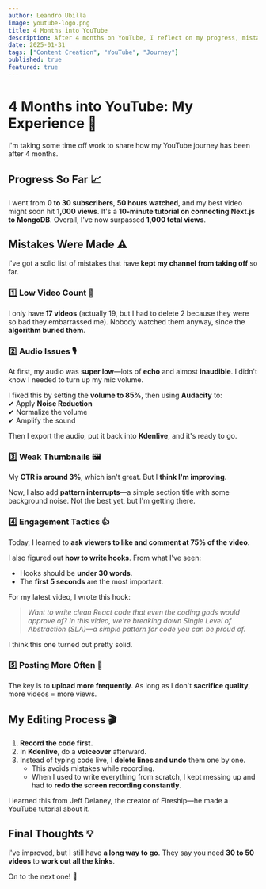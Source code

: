 ```yaml
---
author: Leandro Ubilla  
image: youtube-logo.png  
title: 4 Months into YouTube
description: After 4 months on YouTube, I reflect on my progress, mistakes, and what I've learned. From audio issues to thumbnails—here's what's working and what's not.
date: 2025-01-31  
tags: ["Content Creation", "YouTube", "Journey"]  
published: true  
featured: true  
---
```


# 4 Months into YouTube: My Experience 🚀  

I'm taking some time off work to share how my YouTube journey has been after 4 months.  

## Progress So Far 📈  
I went from **0 to 30 subscribers**, **50 hours watched**, and my best video might soon hit **1,000 views**. It's a **10-minute tutorial on connecting Next.js to MongoDB**. Overall, I've now surpassed **1,000 total views**.  

## Mistakes Were Made ⚠️  
I've got a solid list of mistakes that have **kept my channel from taking off** so far.  

### 1️⃣ Low Video Count 🎥  
I only have **17 videos** (actually 19, but I had to delete 2 because they were so bad they embarrassed me). Nobody watched them anyway, since the **algorithm buried them**.  

### 2️⃣ Audio Issues 🎙️  
At first, my audio was **super low**—lots of **echo** and almost **inaudible**. I didn't know I needed to turn up my mic volume.  

I fixed this by setting the **volume to 85%**, then using **Audacity** to:  
✔ Apply **Noise Reduction**  
✔ Normalize the volume  
✔ Amplify the sound  

Then I export the audio, put it back into **Kdenlive**, and it's ready to go.  

### 3️⃣ Weak Thumbnails 🖼️  
My **CTR is around 3%**, which isn't great. But I **think I'm improving**.  

Now, I also add **pattern interrupts**—a simple section title with some background noise. Not the best yet, but I'm getting there.  

### 4️⃣ Engagement Tactics 👍  
Today, I learned to **ask viewers to like and comment at 75% of the video**.  

I also figured out **how to write hooks**. From what I've seen:  
- Hooks should be **under 30 words**.  
- The **first 5 seconds** are the most important.  

For my latest video, I wrote this hook:  

> *Want to write clean React code that even the coding gods would approve of? In this video, we're breaking down Single Level of Abstraction (SLA)—a simple pattern for code you can be proud of.*  

I think this one turned out pretty solid.  

### 5️⃣ Posting More Often 📅  
The key is to **upload more frequently**. As long as I don't **sacrifice quality**, more videos = more views.  

## My Editing Process 🎬  
1. **Record the code first.**  
2. In **Kdenlive**, do a **voiceover** afterward.  
3. Instead of typing code live, I **delete lines and undo** them one by one.  
   - This avoids mistakes while recording.  
   - When I used to write everything from scratch, I kept messing up and had to **redo the screen recording constantly**.  

I learned this from Jeff Delaney, the creator of Fireship—he made a YouTube tutorial about it.

## Final Thoughts 💡  
I've improved, but I still have **a long way to go**. They say you need **30 to 50 videos** to **work out all the kinks**.  

On to the next one! 🚀 